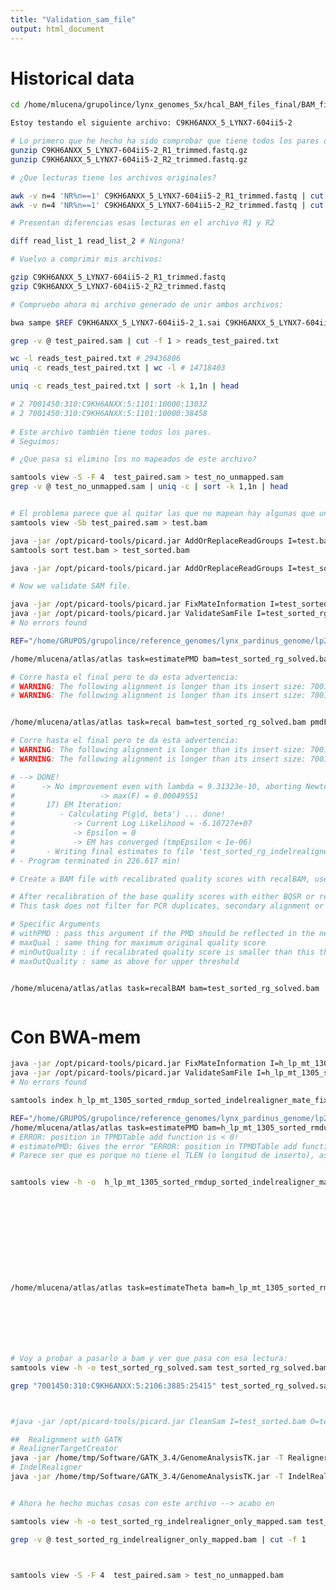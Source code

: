 ```yaml
---
title: "Validation_sam_file"
output: html_document
---
```


# Historical data

```bash

cd /home/mlucena/grupolince/lynx_genomes_5x/hcal_BAM_files_final/BAM_files_LYNX_14_LYNX_17_BWA-aln

Estoy testando el siguiente archivo: C9KH6ANXX_5_LYNX7-604ii5-2

# Lo primero que he hecho ha sido comprobar que tiene todos los pares de lecturas:
gunzip C9KH6ANXX_5_LYNX7-604ii5-2_R1_trimmed.fastq.gz
gunzip C9KH6ANXX_5_LYNX7-604ii5-2_R2_trimmed.fastq.gz

# ¿Que lecturas tiene los archivos originales?

awk -v n=4 'NR%n==1' C9KH6ANXX_5_LYNX7-604ii5-2_R1_trimmed.fastq | cut -d' ' -f 1 > read_list_1
awk -v n=4 'NR%n==1' C9KH6ANXX_5_LYNX7-604ii5-2_R2_trimmed.fastq | cut -d' ' -f 1 > read_list_2

# Presentan diferencias esas lecturas en el archivo R1 y R2

diff read_list_1 read_list_2 # Ninguna!

# Vuelvo a comprimir mis archivos:

gzip C9KH6ANXX_5_LYNX7-604ii5-2_R1_trimmed.fastq
gzip C9KH6ANXX_5_LYNX7-604ii5-2_R2_trimmed.fastq

# Compruebo ahora mi archivo generado de unir ambos archivos:

bwa sampe $REF C9KH6ANXX_5_LYNX7-604ii5-2_1.sai C9KH6ANXX_5_LYNX7-604ii5-2_1.sai C9KH6ANXX_5_LYNX7-604ii5-2_R1_trimmed.fastq.gz C9KH6ANXX_5_LYNX7-604ii5-2_R2_trimmed.fastq.gz > test_paired.sam

grep -v @ test_paired.sam | cut -f 1 > reads_test_paired.txt

wc -l reads_test_paired.txt # 29436806
uniq -c reads_test_paired.txt | wc -l # 14718403

uniq -c reads_test_paired.txt | sort -k 1,1n | head

# 2 7001450:310:C9KH6ANXX:5:1101:10000:13032
# 2 7001450:310:C9KH6ANXX:5:1101:10000:38458
  
# Este archivo también tiene todos los pares.
# Seguimos:

# ¿Que pasa si elimino los no mapeados de este archivo?

samtools view -S -F 4  test_paired.sam > test_no_unmapped.sam
grep -v @ test_no_unmapped.sam | uniq -c | sort -k 1,1n | head


# El problema parece que al quitar las que no mapean hay algunas que una de la pareja si mapea
samtools view -Sb test_paired.sam > test.bam

java -jar /opt/picard-tools/picard.jar AddOrReplaceReadGroups I=test.bam O=test_rg.bam RGID=test RGLB=test_lib RGPL=Illumina RGPU=test RGSM=test VALIDATION_STRINGENCY=LENIENT 
samtools sort test.bam > test_sorted.bam

java -jar /opt/picard-tools/picard.jar AddOrReplaceReadGroups I=test_sorted.bam O=test_sorted_rg.bam RGID=test RGLB=test_lib RGPL=Illumina RGPU=test RGSM=test VALIDATION_STRINGENCY=LENIENT 

# Now we validate SAM file. 

java -jar /opt/picard-tools/picard.jar FixMateInformation I=test_sorted_rg.bam O=test_sorted_rg_solved.bam VALIDATION_STRINGENCY=LENIENT
java -jar /opt/picard-tools/picard.jar ValidateSamFile I=test_sorted_rg_solved.bam MODE=SUMMARY MAX_OPEN_TEMP_FILES=1000 IGNORE=INVALID_MAPPING_QUALITY IGNORE=INVALID_CIGAR
# No errors found

REF="/home/GRUPOS/grupolince/reference_genomes/lynx_pardinus_genome/lp23_without_repetitive_transposable_low_complexity.fa"

/home/mlucena/atlas/atlas task=estimatePMD bam=test_sorted_rg_solved.bam fasta=$REF  verbose 

# Corre hasta el final pero te da esta advertencia:
# WARNING: The following alignment is longer than its insert size: 7001450:310:C9KH6ANXX:5:2106:3885:25415
# WARNING: The following alignment is longer than its insert size: 7001450:310:C9KH6ANXX:5:2316:9994:49343


/home/mlucena/atlas/atlas task=recal bam=test_sorted_rg_solved.bam pmdFile=test_sorted_rg_solved_PMD_input_Empiric.txt regions=/home/mlucena/grupolince/ultra_conserved_regions/lynx_coordinates_UCNE.bed equalBaseFreq verbose

# Corre hasta el final pero te da esta advertencia:
# WARNING: The following alignment is longer than its insert size: 7001450:310:C9KH6ANXX:5:2106:3885:25415
# WARNING: The following alignment is longer than its insert size: 7001450:310:C9KH6ANXX:5:2316:9994:49343

# --> DONE!
#      -> No improvement even with lambda = 9.31323e-10, aborting Newton-Raphson.
#                   -> max(F) = 0.00049551
#       17) EM Iteration:
#          - Calculating P(g|d, beta') ... done!
#             -> Current Log Likelihood = -6.10727e+07
#             -> Epsilon = 0
#             -> EM has converged (tmpEpsilon < 1e-06)
#       - Writing final estimates to file 'test_sorted_rg_indelrealigner_recalibrationEM.txt' ... done!
# - Program terminated in 226.617 min!

# Create a BAM file with recalibrated quality scores with recalBAM, use this file in subsequent steps

# After recalibration of the base quality scores with either BQSR or recal, it is possible to print a BAM file with the newly estimated quality scores with recalBAM. By default, if a recalibrated quality is higher than 93 or lower than 0 it will be replaced by the respective limit. This is the range of ASCII characters. However, some tools such as GATK do not accept quality scores higher than 42 (this is the maximum quality that illumina will output). If you plan to use the recalibrated BAM file with GATK, use the option maxOutQuality=42.
# This task does not filter for PCR duplicates, secondary alignment or proper pairs.

# Specific Arguments
# withPMD : pass this argument if the PMD should be reflected in the new quality scores. If the called base is a T or an A and the reference is a C or G, respectively, the recalibrated error rate minQual : minimum qual of base in original BAM file required for it to be taken into account. If the original quality score is smaller than this, it will not be recalibrated and output as is.
# maxQual : same thing for maximum original quality score
# minOutQuality : if recalibrated quality score is smaller than this threshold, the quality output in the recalibrated BAM file will be set to the given threshold
# maxOutQuality : same as above for upper threshold


/home/mlucena/atlas/atlas task=recalBAM bam=test_sorted_rg_solved.bam  recal=test_sorted_rg_solved_recalibrationEM.txt pmdFile=test_sorted_rg_solved_PMD_input_Empiric.txt fasta=$REF withPMD maxOutQuality=42 verbose



```




# Con BWA-mem

```bash

java -jar /opt/picard-tools/picard.jar FixMateInformation I=h_lp_mt_1305_sorted_rmdup_sorted_indelrealigner.bam O=h_lp_mt_1305_sorted_rmdup_sorted_indelrealigner_mate_fixed.bam VALIDATION_STRINGENCY=LENIENT
java -jar /opt/picard-tools/picard.jar ValidateSamFile I=h_lp_mt_1305_sorted_rmdup_sorted_indelrealigner_mate_fixed.bam MODE=SUMMARY MAX_OPEN_TEMP_FILES=1000 IGNORE=INVALID_MAPPING_QUALITY IGNORE=INVALID_CIGAR
# No errors found

samtools index h_lp_mt_1305_sorted_rmdup_sorted_indelrealigner_mate_fixed.bam

REF="/home/GRUPOS/grupolince/reference_genomes/lynx_pardinus_genome/lp23_without_repetitive_transposable_low_complexity.fa"
/home/mlucena/atlas/atlas task=estimatePMD bam=h_lp_mt_1305_sorted_rmdup_sorted_indelrealigner_mate_fixed.bam fasta=$REF  verbose 
# ERROR: position in TPMDTable add function is < 0!
# estimatePMD: Gives the error “ERROR: position in TPMDTable add function is < 0!"
# Parece ser que es porque no tiene el TLEN (o longitud de inserto), así que voy a comprobarlo. 


samtools view -h -o  h_lp_mt_1305_sorted_rmdup_sorted_indelrealigner_mate_fixed.sam h_lp_mt_1305_sorted_rmdup_sorted_indelrealigner_mate_fixed.bam











/home/mlucena/atlas/atlas task=estimateTheta bam=h_lp_mt_1305_sorted_rmdup_sorted_indelrealigner_mate_fixed.bam fasta=$REF chr=lp23.s00001 verbose







# Voy a probar a pasarlo a bam y ver que pasa con esa lectura:
samtools view -h -o test_sorted_rg_solved.sam test_sorted_rg_solved.bam

grep "7001450:310:C9KH6ANXX:5:2106:3885:25415" test_sorted_rg_solved.sam



#java -jar /opt/picard-tools/picard.jar CleanSam I=test_sorted.bam O=test_sorted_clean.bam

## 	Realignment with GATK	
# RealignerTargetCreator
java -jar /home/tmp/Software/GATK_3.4/GenomeAnalysisTK.jar -T RealignerTargetCreator -nt 24 -R $REF -I test_sorted_rg.bam -o test_sorted_rg_realignertargetcreator.intervals
# IndelRealigner
java -jar /home/tmp/Software/GATK_3.4/GenomeAnalysisTK.jar -T IndelRealigner -R $REF -targetIntervals test_sorted_rg_realignertargetcreator.intervals -I test_sorted_rg.bam -o test_sorted_rg_indelrealigner.bam


# Ahora he hecho muchas cosas con este archivo --> acabo en 

samtools view -h -o test_sorted_rg_indelrealigner_only_mapped.sam test_sorted_rg_indelrealigner_only_mapped.bam

grep -v @ test_sorted_rg_indelrealigner_only_mapped.bam | cut -f 1



samtools view -S -F 4  test_paired.sam > test_no_unmapped.bam


```

